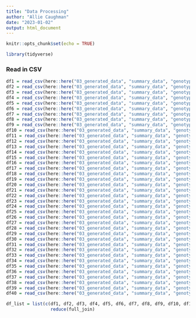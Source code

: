 ```yaml
---
title: "Data Processing"
author: "Allie Caughman"
date: "2023-01-02"
output: html_document
---
```


```r
knitr::opts_chunk$set(echo = TRUE)

library(tidyverse)
```

### Read in CSV

```r
df1 = read_csv(here::here("03_generated_data", "summary_data", "genotype_summary_m1.csv"))
df2 = read_csv(here::here("03_generated_data", "summary_data", "genotype_summary_m2.csv"))
df3 = read_csv(here::here("03_generated_data", "summary_data", "genotype_summary_m3.csv"))
df4 = read_csv(here::here("03_generated_data", "summary_data", "genotype_summary_m4.csv"))
df5 = read_csv(here::here("03_generated_data", "summary_data", "genotype_summary_m5.csv"))
df6 = read_csv(here::here("03_generated_data", "summary_data", "genotype_summary_m6.csv"))
df7 = read_csv(here::here("03_generated_data", "summary_data", "genotype_summary_m7.csv"))
df8 = read_csv(here::here("03_generated_data", "summary_data", "genotype_summary_m8.csv"))
df9 = read_csv(here::here("03_generated_data", "summary_data", "genotype_summary_m9.csv"))
df10 = read_csv(here::here("03_generated_data", "summary_data", "genotype_summary_m10.csv"))
df11 = read_csv(here::here("03_generated_data", "summary_data", "genotype_summary_m11.csv"))
df12 = read_csv(here::here("03_generated_data", "summary_data", "genotype_summary_m12.csv"))
df13 = read_csv(here::here("03_generated_data", "summary_data", "genotype_summary_m13.csv"))
df14 = read_csv(here::here("03_generated_data", "summary_data", "genotype_summary_m14.csv"))
df15 = read_csv(here::here("03_generated_data", "summary_data", "genotype_summary_m15.csv"))
df16 = read_csv(here::here("03_generated_data", "summary_data", "genotype_summary_m16.csv"))
df17 = read_csv(here::here("03_generated_data", "summary_data", "genotype_summary_m17.csv"))
df18 = read_csv(here::here("03_generated_data", "summary_data", "genotype_summary_m18.csv"))
df19 = read_csv(here::here("03_generated_data", "summary_data", "genotype_summary_m19.csv"))
df20 = read_csv(here::here("03_generated_data", "summary_data", "genotype_summary_m20.csv"))
df21 = read_csv(here::here("03_generated_data", "summary_data", "genotype_summary_m21.csv"))
df22 = read_csv(here::here("03_generated_data", "summary_data", "genotype_summary_m22.csv"))
df23 = read_csv(here::here("03_generated_data", "summary_data", "genotype_summary_m23.csv"))
df24 = read_csv(here::here("03_generated_data", "summary_data", "genotype_summary_m24.csv"))
df25 = read_csv(here::here("03_generated_data", "summary_data", "genotype_summary_m25.csv"))
df26 = read_csv(here::here("03_generated_data", "summary_data", "genotype_summary_m26.csv"))
df27 = read_csv(here::here("03_generated_data", "summary_data", "genotype_summary_m27.csv"))
df28 = read_csv(here::here("03_generated_data", "summary_data", "genotype_summary_m28.csv"))
df29 = read_csv(here::here("03_generated_data", "summary_data", "genotype_summary_m29.csv"))
df30 = read_csv(here::here("03_generated_data", "summary_data", "genotype_summary_m30.csv"))
df31 = read_csv(here::here("03_generated_data", "summary_data", "genotype_summary_m31.csv"))
df32 = read_csv(here::here("03_generated_data", "summary_data", "genotype_summary_m32.csv"))
df33 = read_csv(here::here("03_generated_data", "summary_data", "genotype_summary_m33.csv"))
df34 = read_csv(here::here("03_generated_data", "summary_data", "genotype_summary_m34.csv"))
df35 = read_csv(here::here("03_generated_data", "summary_data", "genotype_summary_m35.csv"))
df36 = read_csv(here::here("03_generated_data", "summary_data", "genotype_summary_m36.csv"))
df37 = read_csv(here::here("03_generated_data", "summary_data", "genotype_summary_m37.csv"))
df38 = read_csv(here::here("03_generated_data", "summary_data", "genotype_summary_m38.csv"))
df39 = read_csv(here::here("03_generated_data", "summary_data", "genotype_summary_m39.csv"))
df40 = read_csv(here::here("03_generated_data", "summary_data", "genotype_summary_m40.csv"))

df_list = list(c(df1, df2, df3, df4, df5, df6, df7, df8, df9, df10, df11, df12, df13, df14, df15, df16, df17, df18, df19, df20, df21, df22, df23, df24, df25, df26, df27, df28, df29, df30, df31, df32, df33, df34, df35, df36, df37, df38, df39, df40) %>% 
                 reduce(full_join)
```

